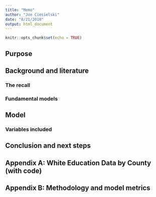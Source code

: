 ```yaml
---
title: "Memo"
author: "Joe Ciesielski"
date: "8/21/2018"
output: html_document
---
```


```r
knitr::opts_chunk$set(echo = TRUE)
```

## Purpose

## Background and literature

### The recall

### Fundamental models

## Model

### Variables included

## Conclusion and next steps

## Appendix A: White Education Data by County (with code)

## Appendix B: Methodology and model metrics